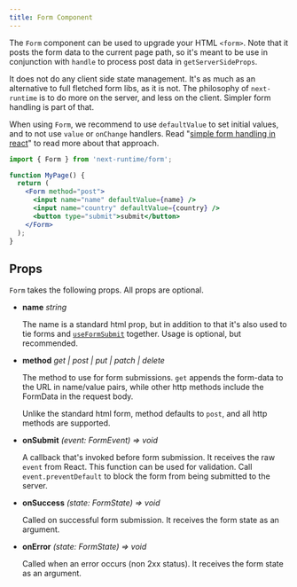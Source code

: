 ```yaml
---
title: Form Component
---
```


The `Form` component can be used to upgrade your HTML `<form>`. Note that it
posts the form data to the current page path, so it's meant to be use in
conjunction with `handle` to process post data in `getServerSideProps`.

It does not do any client side state management. It's as much as an alternative
to full fletched form libs, as it is not. The philosophy of `next-runtime` is to
do more on the server, and less on the client. Simpler form handling is part of
that.

When using `Form`, we recommend to use `defaultValue` to set initial values, and
to not use `value` or `onChange` handlers. Read
"[simple form handling in react](https://dev.to/smeijer/simple-form-handling-in-react-o72)"
to read more about that approach.

```jsx
import { Form } from 'next-runtime/form';

function MyPage() {
  return (
    <Form method="post">
      <input name="name" defaultValue={name} />
      <input name="country" defaultValue={country} />
      <button type="submit">submit</button>
    </Form>
  );
}
```

## Props

`Form` takes the following props. All props are optional.

- **name** _string_

  The name is a standard html prop, but in addition to that it's also used to
  tie forms and [`useFormSubmit`](/api/use-form-submit) together. Usage is
  optional, but recommended.

- **method** _get | post | put | patch | delete_

  The method to use for form submissions. `get` appends the form-data to the URL
  in name/value pairs, while other http methods include the FormData in the
  request body.

  Unlike the standard html form, method defaults to `post`, and all http methods
  are supported.

- **onSubmit** _(event: FormEvent) => void_

  A callback that's invoked before form submission. It receives the raw `event`
  from React. This function can be used for validation. Call
  `event.preventDefault` to block the form from being submitted to the server.

- **onSuccess** _(state: FormState) => void_

  Called on successful form submission. It receives the form state as an
  argument.

- **onError** _(state: FormState) => void_

  Called when an error occurs (non 2xx status). It receives the form state as an
  argument.
